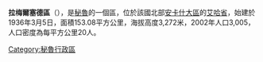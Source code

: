 '''拉梅爾塞德區'''（{{lang-es|Distrito de La Merced}}），是[[秘魯|秘魯]]的一個區，位於該國北部[[安卡什大區|安卡什大區]]的[[艾哈省|艾哈省]]，始建於1936年3月5日，面積153.08平方公里，海拔高度3,272米，2002年人口3,005，人口密度為每平方公里20人。

{{coord|9|43|59|S|77|37|01|W|type:adm3rd_source:kolossus-itwiki|display=title}}

{{Peru-geo-stub}}
[[Category:秘魯行政區|Category:秘魯行政區]]